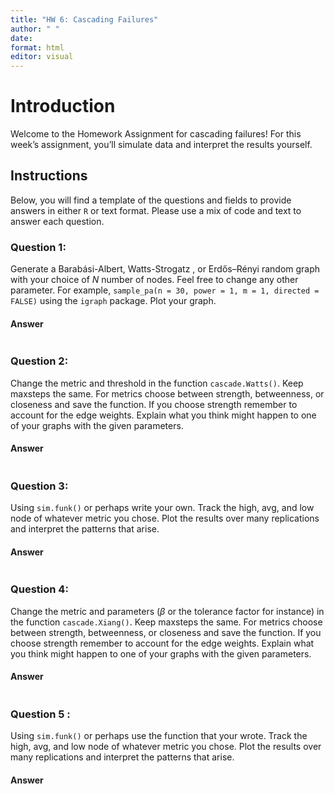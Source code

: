 ```yaml
---
title: "HW 6: Cascading Failures"
author: " "
date:
format: html
editor: visual
---
```


# Introduction

Welcome to the Homework Assignment for cascading failures! For this week's assignment, you'll simulate data and interpret the results yourself.

## Instructions

Below, you will find a template of the questions and fields to provide answers in either `R` or text format. Please use a mix of code and text to answer each question.

### **Question 1**:

Generate a Barabási-Albert, Watts-Strogatz , or Erdős–Rényi random graph with your choice of $N$ number of nodes. Feel free to change any other parameter. For example, `sample_pa(n = 30, power = 1, m = 1, directed = FALSE)` using the `igraph` package. Plot your graph.

#### Answer

```r

```

### **Question 2**:

Change the metric and threshold in the function `cascade.Watts()`. Keep maxsteps the same. For metrics choose between strength, betweenness, or closeness and save the function. If you choose strength remember to account for the edge weights. Explain what you think might happen to one of your graphs with the given parameters.

#### Answer

```r

```

### **Question 3**:

Using `sim.funk()` or perhaps write your own. Track the high, avg, and low node of whatever metric you chose. Plot the results over many replications and interpret the patterns that arise.

#### Answer

```r

```

### **Question 4**:

Change the metric and parameters ($\beta$ or the tolerance factor for instance) in the function `cascade.Xiang()`. Keep maxsteps the same. For metrics choose between strength, betweenness, or closeness and save the function. If you choose strength remember to account for the edge weights. Explain what you think might happen to one of your graphs with the given parameters.

#### Answer

```r

```

### **Question 5** :

Using `sim.funk()` or perhaps use the function that your wrote. Track the high, avg, and low node of whatever metric you chose. Plot the results over many replications and interpret the patterns that arise.

#### Answer

```r

```
